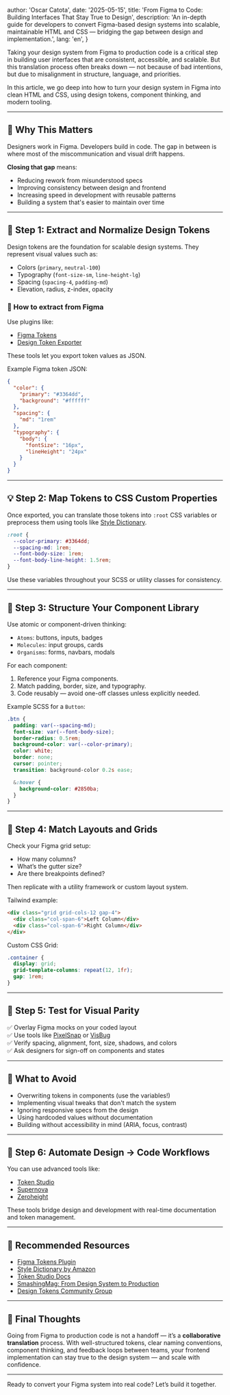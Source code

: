 
  author: 'Oscar Catota',
  date: '2025-05-15',
  title: 'From Figma to Code: Building Interfaces That Stay True to Design',
  description:
    'An in-depth guide for developers to convert Figma-based design systems into scalable, maintainable HTML and CSS — bridging the gap between design and implementation.',
  lang: 'en',
}


Taking your design system from Figma to production code is a critical step in building user interfaces that are consistent, accessible, and scalable. But this translation process often breaks down — not because of bad intentions, but due to misalignment in structure, language, and priorities.

In this article, we go deep into how to turn your design system in Figma into clean HTML and CSS, using design tokens, component thinking, and modern tooling.

---

## 🎯 Why This Matters

Designers work in Figma. Developers build in code. The gap in between is where most of the miscommunication and visual drift happens.

**Closing that gap** means:

- Reducing rework from misunderstood specs
- Improving consistency between design and frontend
- Increasing speed in development with reusable patterns
- Building a system that's easier to maintain over time

---

## 🧱 Step 1: Extract and Normalize Design Tokens

Design tokens are the foundation for scalable design systems. They represent visual values such as:

- Colors (`primary`, `neutral-100`)
- Typography (`font-size-sm`, `line-height-lg`)
- Spacing (`spacing-4`, `padding-md`)
- Elevation, radius, z-index, opacity

### 🔧 How to extract from Figma

Use plugins like:

- [Figma Tokens](https://www.figma.com/community/plugin/843461159747178978)
- [Design Token Exporter](https://www.figma.com/community/plugin/876619244393011362)

These tools let you export token values as JSON.

Example Figma token JSON:

```json
{
  "color": {
    "primary": "#3364dd",
    "background": "#ffffff"
  },
  "spacing": {
    "md": "1rem"
  },
  "typography": {
    "body": {
      "fontSize": "16px",
      "lineHeight": "24px"
    }
  }
}
```

---

## 💡 Step 2: Map Tokens to CSS Custom Properties

Once exported, you can translate those tokens into `:root` CSS variables or preprocess them using tools like [Style Dictionary](https://amzn.github.io/style-dictionary/).

```css
:root {
  --color-primary: #3364dd;
  --spacing-md: 1rem;
  --font-body-size: 1rem;
  --font-body-line-height: 1.5rem;
}
```

Use these variables throughout your SCSS or utility classes for consistency.

---

## 🧩 Step 3: Structure Your Component Library

Use atomic or component-driven thinking:

- `Atoms`: buttons, inputs, badges
- `Molecules`: input groups, cards
- `Organisms`: forms, navbars, modals

For each component:

1. Reference your Figma components.
2. Match padding, border, size, and typography.
3. Code reusably — avoid one-off classes unless explicitly needed.

Example SCSS for a `Button`:

```scss
.btn {
  padding: var(--spacing-md);
  font-size: var(--font-body-size);
  border-radius: 0.5rem;
  background-color: var(--color-primary);
  color: white;
  border: none;
  cursor: pointer;
  transition: background-color 0.2s ease;

  &:hover {
    background-color: #2850ba;
  }
}
```

---

## 📐 Step 4: Match Layouts and Grids

Check your Figma grid setup:

- How many columns?
- What’s the gutter size?
- Are there breakpoints defined?

Then replicate with a utility framework or custom layout system.

Tailwind example:

```html
<div class="grid grid-cols-12 gap-4">
  <div class="col-span-6">Left Column</div>
  <div class="col-span-6">Right Column</div>
</div>
```

Custom CSS Grid:

```css
.container {
  display: grid;
  grid-template-columns: repeat(12, 1fr);
  gap: 1rem;
}
```

---

## 🧪 Step 5: Test for Visual Parity

✅ Overlay Figma mocks on your coded layout  
✅ Use tools like [PixelSnap](https://getpixelsnap.com/) or [VisBug](https://github.com/GoogleChromeLabs/ProjectVisBug)  
✅ Verify spacing, alignment, font, size, shadows, and colors  
✅ Ask designers for sign-off on components and states

---

## 🚫 What to Avoid

- Overwriting tokens in components (use the variables!)
- Implementing visual tweaks that don't match the system
- Ignoring responsive specs from the design
- Using hardcoded values without documentation
- Building without accessibility in mind (ARIA, focus, contrast)

---

## 🚀 Step 6: Automate Design → Code Workflows

You can use advanced tools like:

- [Token Studio](https://tokens.studio/)
- [Supernova](https://www.supernova.io/)
- [Zeroheight](https://zeroheight.com/)

These tools bridge design and development with real-time documentation and token management.

---

## 🔗 Recommended Resources

- [Figma Tokens Plugin](https://www.figma.com/community/plugin/843461159747178978)
- [Style Dictionary by Amazon](https://amzn.github.io/style-dictionary/)
- [Token Studio Docs](https://docs.tokens.studio/)
- [SmashingMag: From Design System to Production](https://www.smashingmagazine.com/2020/03/design-system-production/)
- [Design Tokens Community Group](https://design-tokens.github.io/community-group/)

---

## 💬 Final Thoughts

Going from Figma to production code is not a handoff — it’s a **collaborative translation** process. With well-structured tokens, clear naming conventions, component thinking, and feedback loops between teams, your frontend implementation can stay true to the design system — and scale with confidence.

---

Ready to convert your Figma system into real code? Let’s build it together.
